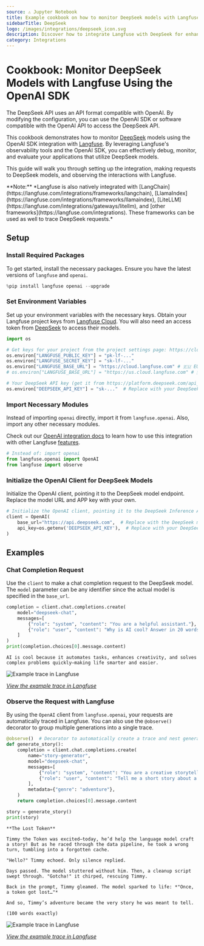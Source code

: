 ```yaml
---
source: ⚠️ Jupyter Notebook
title: Example cookbook on how to monitor DeepSeek models with Langfuse using the OpenAI SDK
sidebarTitle: DeepSeek
logo: /images/integrations/deepseek_icon.svg
description: Discover how to integrate Langfuse with DeepSeek for enhanced LLM application monitoring, debugging, and tracing. Improve your AI development workflow today.
category: Integrations
---
```


# Cookbook: Monitor DeepSeek Models with Langfuse Using the OpenAI SDK

The DeepSeek API uses an API format compatible with OpenAI. By modifying the configuration, you can use the OpenAI SDK or software compatible with the OpenAI API to access the DeepSeek API.

This cookbook demonstrates how to monitor [DeepSeek](https://github.com/deepseek-ai/DeepSeek-V3) models using the OpenAI SDK integration with [Langfuse](https://langfuse.com). By leveraging Langfuse's observability tools and the OpenAI SDK, you can effectively debug, monitor, and evaluate your applications that utilize DeepSeek models.

This guide will walk you through setting up the integration, making requests to DeepSeek models, and observing the interactions with Langfuse.

<Callout type="info" emoji="ℹ️">
**Note:** *Langfuse is also natively integrated with [LangChain](https://langfuse.com/integrations/frameworks/langchain), [LlamaIndex](https://langfuse.com/integrations/frameworks/llamaindex), [LiteLLM](https://langfuse.com/integrations/gateways/litellm), and [other frameworks](https://langfuse.com/integrations). These frameworks can be used as well to trace DeepSeek requests.*
</Callout>

## Setup

### Install Required Packages

To get started, install the necessary packages. Ensure you have the latest versions of `langfuse` and `openai`.


```python
%pip install langfuse openai --upgrade
```

### Set Environment Variables

Set up your environment variables with the necessary keys. Obtain your Langfuse project keys from [Langfuse Cloud](https://cloud.langfuse.com). You will also need an access token from [DeepSeek](https://platform.deepseek.com/api_keys) to access their models.


```python
import os

# Get keys for your project from the project settings page: https://cloud.langfuse.com
os.environ["LANGFUSE_PUBLIC_KEY"] = "pk-lf-..." 
os.environ["LANGFUSE_SECRET_KEY"] = "sk-lf-..." 
os.environ["LANGFUSE_BASE_URL"] = "https://cloud.langfuse.com" # 🇪🇺 EU region
# os.environ["LANGFUSE_BASE_URL"] = "https://us.cloud.langfuse.com" # 🇺🇸 US region

# Your DeepSeek API key (get it from https://platform.deepseek.com/api_keys)
os.environ["DEEPSEEK_API_KEY"] = "sk-..."  # Replace with your DeepSeek API key
```

### Import Necessary Modules

Instead of importing `openai` directly, import it from `langfuse.openai`. Also, import any other necessary modules.

Check out our [OpenAI integration docs](https://langfuse.com/integrations/model-providers/openai-py) to learn how to use this integration with other Langfuse [features](https://langfuse.com/docs/tracing#advanced-usage).


```python
# Instead of: import openai
from langfuse.openai import OpenAI
from langfuse import observe
```

### Initialize the OpenAI Client for DeepSeek Models

Initialize the OpenAI client, pointing it to the DeepSeek model endpoint. Replace the model URL and APP key with your own.


```python
# Initialize the OpenAI client, pointing it to the DeepSeek Inference API
client = OpenAI(
    base_url="https://api.deepseek.com",  # Replace with the DeepSeek model endpoint URL
    api_key=os.getenv('DEEPSEEK_API_KEY'),  # Replace with your DeepSeek API key
)
```

## Examples

### Chat Completion Request

Use the `client` to make a chat completion request to the DeepSeek model. The `model` parameter can be any identifier since the actual model is specified in the `base_url`.



```python
completion = client.chat.completions.create(
    model="deepseek-chat", 
    messages=[
        {"role": "system", "content": "You are a helpful assistant."},
        {"role": "user", "content": "Why is AI cool? Answer in 20 words or less."}
    ]
)
print(completion.choices[0].message.content)
```

    AI is cool because it automates tasks, enhances creativity, and solves complex problems quickly—making life smarter and easier.


![Example trace in Langfuse](https://langfuse.com/images/cookbook/integration_deepseek/deepseek-simple-trace.png)

*[View the example trace in Langfuse](https://cloud.langfuse.com/project/cloramnkj0002jz088vzn1ja4/traces/83702a6c-ae0e-4317-87fa-dc82568a2d89?timestamp=2025-01-09T17%3A06%3A40.848Z)*

### Observe the Request with Langfuse

By using the `OpenAI` client from `langfuse.openai`, your requests are automatically traced in Langfuse. You can also use the `@observe()` decorator to group multiple generations into a single trace.



```python
@observe()  # Decorator to automatically create a trace and nest generations
def generate_story():
    completion = client.chat.completions.create(
        name="story-generator",
        model="deepseek-chat",
        messages=[
            {"role": "system", "content": "You are a creative storyteller."},
            {"role": "user", "content": "Tell me a short story about a token that got lost on its way to the language model. Answer in 100 words or less."}
        ],
        metadata={"genre": "adventure"},
    )
    return completion.choices[0].message.content

story = generate_story()
print(story)
```

    **The Lost Token**  
    
    Timmy the Token was excited—today, he’d help the language model craft a story! But as he raced through the data pipeline, he took a wrong turn, tumbling into a forgotten cache.  
    
    "Hello?" Timmy echoed. Only silence replied.  
    
    Days passed. The model stuttered without him. Then, a cleanup script swept through. "Gotcha!" it chirped, rescuing Timmy.  
    
    Back in the prompt, Timmy gleamed. The model sparked to life: *"Once, a token got lost…"*  
    
    And so, Timmy’s adventure became the very story he was meant to tell.  
    
    (100 words exactly)


![Example trace in Langfuse](https://langfuse.com/images/cookbook/integration_deepseek/deepseek-story-trace.png)

*[View the example trace in Langfuse](https://cloud.langfuse.com/project/cloramnkj0002jz088vzn1ja4/traces/9a0dca39-9fac-4fce-ace9-52b85edfb0d8?timestamp=2025-01-09T17%3A08%3A25.698Z)*


<LearnMore />

